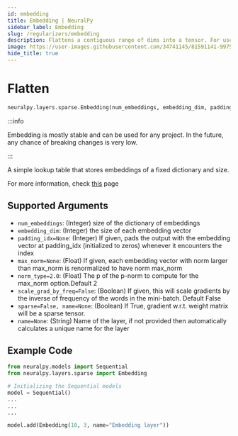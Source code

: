 ```yaml
---
id: embedding
title: Embedding | NeuralPy
sidebar_label: Embedding
slug: /regularizers/embedding
description: Flattens a contiguous range of dims into a tensor. For use with Sequential.
image: https://user-images.githubusercontent.com/34741145/81591141-99752900-93d9-11ea-9ef6-cc2c68daaa19.png
hide_title: true
---
```


# Flatten

```python
neuralpy.layers.sparse.Embedding(num_embeddings, embedding_dim, padding_idx=None, max_norm=None, norm_type=2.0, scale_grad_by_freq=False, sparse=False, name=None)
```

:::info

Embedding is mostly stable and can be used for any project. In the future, any chance of breaking changes is very low.

:::

A simple lookup table that stores embeddings of a fixed dictionary and size.

For more information, check [this](https://pytorch.org/docs/stable/generated/torch.nn.Embedding.html?highlight=embedding#torch.nn.Embedding) page

## Supported Arguments

- `num_embeddings`: (Integer) size of the dictionary of embeddings
- `embedding_dim`: (Integer) the size of each embedding vector
- `padding_idx=None`: (Integer) If given, pads the output with the embedding vector at padding_idx (initialized to zeros) whenever it encounters the index
- `max_norm=None`: (Float) If given, each embedding vector with norm larger than max_norm is renormalized to have norm max_norm
- `norm_type=2.0`: (Float) The p of the p-norm to compute for the max_norm option.Default 2
- `scale_grad_by_freq=False`: (Boolean) If given, this will scale gradients by the inverse of frequency of the words in the mini-batch. Default False
- `sparse=False, name=None`: (Boolean) If True, gradient w.r.t. weight matrix will be a sparse tensor.
- `name=None`: (String) Name of the layer, if not provided then automatically calculates a unique name for the layer

## Example Code

```python
from neuralpy.models import Sequential
from neuralpy.layers.sparse import Embedding

# Initializing the Sequential models
model = Sequential()
...
...
...

model.add(Embedding(10, 3, name="Embedding layer"))
```
